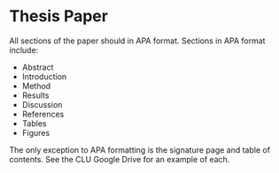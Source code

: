 # Thesis Paper


All sections of the paper should in APA format.  Sections in APA format include:

  * Abstract
  * Introduction
  * Method
  * Results
  * Discussion
  * References
  * Tables
  * Figures
  

The only exception to APA formatting is the signature page and table of contents.  See the CLU Google Drive for an example of each.
  




